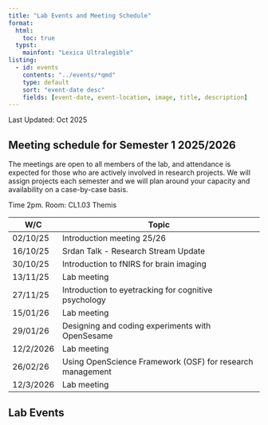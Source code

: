 ```yaml
---
title: "Lab Events and Meeting Schedule"
format: 
  html:
    toc: true
  typst:
    mainfont: "Lexica Ultralegible"
listing:
  - id: events
    contents: "../events/*qmd"
    type: default
    sort: "event-date desc"
    fields: [event-date, event-location, image, title, description]
---
```


Last Updated: Oct 2025

## Meeting schedule for Semester 1 2025/2026

The meetings are open to all members of the lab, and attendance is expected for those who are actively involved in research projects. We will assign projects each semester and we will plan around your capacity and availability on a case-by-case basis.

Time 2pm. Room: CL1.03 Themis

| W/C       | Topic                                                     |
|-----------|-----------------------------------------------------------|
| 02/10/25  | Introduction meeting 25/26                                |
| 16/10/25  | Srdan Talk - Research Stream Update                       |
| 30/10/25  | Introduction to fNIRS for brain imaging                   |
| 13/11/25  |Lab meeting                    |
| 27/11/25  | Introduction to eyetracking for cognitive psychology                                               |
| 15/01/26  | Lab meeting     |
| 29/01/26  | Designing and coding experiments with OpenSesame                                                |
| 12/2/2026 | Lab meeting          |
| 26/02/26  |  Using OpenScience Framework (OSF) for research management                                             |
| 12/3/2026 | Lab meeting |

## Lab Events

::: {#events}
:::